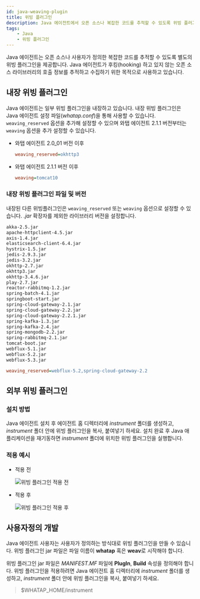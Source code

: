 ```yaml
---
id: java-weaving-plugin
title: 위빙 플러그인
description: Java 에이전트에서 오픈 소스나 복잡한 코드를 추적할 수 있도록 위빙 플러그인을 제공합니다.
tags:
    - Java
    - 위빙 플러그인
---
```


Java 에이전트는 오픈 소스나 사용자가 정의한 복잡한 코드를 추적할 수 있도록 별도의 위빙 플러그인을 제공합니다. Java 에이전트가 후킹(hooking) 하고 있지 않는 오픈 소스 라이브러리의 호출 정보를 추적하고 수집하기 위한 목적으로 사용하고 있습니다.

## 내장 위빙 플러그인

Java 에이전트는 일부 위빙 플러그인을 내장하고 있습니다. 내장 위빙 플러그인은 Java 에이전트 설정 파일(*whatap.conf*)을 통해 사용할 수 있습니다. `weaving_reserved` 옵션을 추가해 설정할 수 있으며 와탭 에이전트 2.1.1 버전부터는 `weaving` 옵션을 추가 설정할 수 있습니다.

* 와탭 에이전트 2.0_01 버전 이후

    ```ini title='$WHATAP_HOME/whatap.conf'
    weaving_reserved=okhttp3
    ```

* 와탭 에이전트 2.1.1 버전 이후

    ```ini title='$WHATAP_HOME/whatap.conf'
    weaving=tomcat10
    ```

### 내장 위빙 플러그인 파일 및 버전

내장된 다른 위빙플러그인은 `weaving_reserved` 또는 `weaving` 옵션으로 설정할 수 있습니다. *.jar* 확장자를 제외한 라이브러리 버전을 설정합니다.

```bash
akka-2.5.jar
apache-httpclient-4.5.jar
axis-1.4.jar
elasticsearch-client-6.4.jar
hystrix-1.5.jar
jedis-2.9.3.jar
jedis-3.2.jar
okhttp-2.7.jar
okhttp3.jar
okhttp-3.4.6.jar
play-2.7.jar
reactor-rabbitmq-1.2.jar
spring-batch-4.1.jar
springboot-start.jar
spring-cloud-gateway-2.1.jar
spring-cloud-gateway-2.2.jar
spring-cloud-gateway-2.2.1.jar
spring-kafka-1.3.jar
spring-kafka-2.4.jar
spring-mongodb-2.2.jar
spring-rabbitmq-2.1.jar
tomcat-boot.jar
webflux-5.1.jar
webflux-5.2.jar
webflux-5.3.jar
```

```ini title='$WHATAP_HOME/whatap.conf 예시'
weaving_reserved=webflux-5.2,spring-cloud-gateway-2.2
```

## 외부 위빙 플러그인

### 설치 방법

Java 에이전트 설치 후 에이전트 홈 디렉터리에 *instrument* 폴더를 생성하고, *instrument* 폴더 안에 위빙 플러그인을 복사, 붙여넣기 하세요. 설치 완료 후 Java 애플리케이션을 재기동하면 *instrument* 폴더에 위치한 위빙 플러그인을 실행합니다.

### 적용 예시

* 적용 전

    ![위빙 플러그인 적용 전](/img/java-plugin-weaving-01.png)

* 적용 후

    ![위빙 플러그인 적용 후](/img/java-plugin-weaving-02.png)

## 사용자정의 개발

Java 에이전트 사용자는 사용자가 정의하는 방식대로 위빙 플러그인을 만들 수 있습니다. 위빙 플러그인 jar 파일은 파일 이름이 **whatap** 혹은 **weav**로 시작해야 합니다.

위빙 플러그인 jar 파일은 *MANIFEST.MF* 파일에 **PlugIn**, **Build** 속성을 정의해야 합니다. 위빙 플러그인을 적용하려면 Java 에이전트 홈 디렉터리에 *instrument* 폴더를 생성하고, *instrument* 폴더 안에 위빙 플러그인을 복사, 붙여넣기 하세요.

> $WHATAP_HOME/instrument